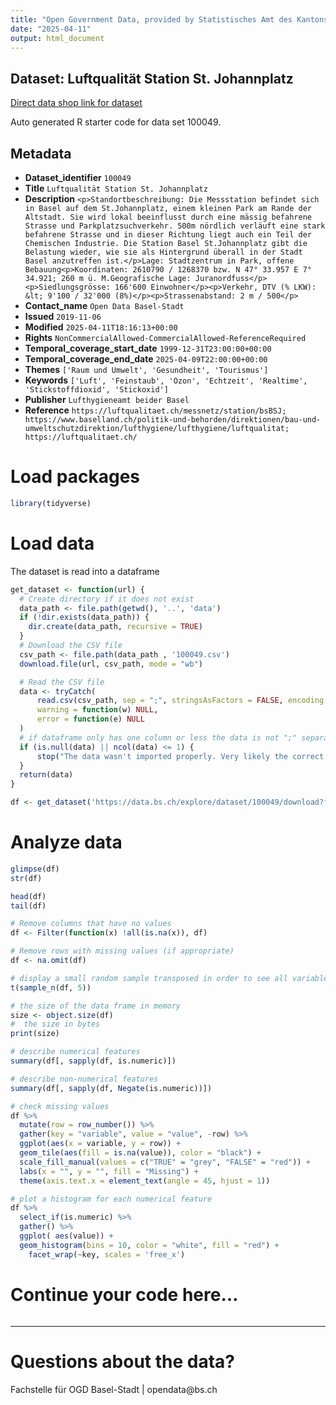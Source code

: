 ```yaml
---
title: "Open Government Data, provided by Statistisches Amt des Kantons Basel-Stadt - Fachstelle OGD"
date: "2025-04-11"
output: html_document
---
```


## Dataset: Luftqualität Station St. Johannplatz

[Direct data shop link for dataset](https://data.bs.ch/explore/dataset/100049)

Auto generated R starter code for data set 100049.

## Metadata

- **Dataset_identifier** `100049`
- **Title** `Luftqualität Station St. Johannplatz`
- **Description** `<p>Standortbeschreibung: Die Messstation befindet sich in Basel auf dem St.Johannplatz, einem kleinen Park am Rande der Altstadt. Sie wird lokal beeinflusst durch eine mässig befahrene Strasse und Parkplatzsuchverkehr. 500m nördlich verläuft eine stark befahrene Strasse und in dieser Richtung liegt auch ein Teil der Chemischen Industrie. Die Station Basel St.Johannplatz gibt die Belastung wieder, wie sie als Hintergrund überall in der Stadt Basel anzutreffen ist.</p>Lage: Stadtzentrum in Park, offene Bebauung<p>Koordinaten: 2610790 / 1268370 bzw. N 47° 33.957 E 7° 34.921; 260 m ü. M.Geografische Lage: Juranordfuss</p><p>Siedlungsgrösse: 166'600 Einwohner</p><p>Verkehr, DTV (% LKW): &lt; 9'100 / 32'000 (8%)</p><p>Strassenabstand: 2 m / 500</p>`
- **Contact_name** `Open Data Basel-Stadt`
- **Issued** `2019-11-06`
- **Modified** `2025-04-11T18:16:13+00:00`
- **Rights** `NonCommercialAllowed-CommercialAllowed-ReferenceRequired`
- **Temporal_coverage_start_date** `1999-12-31T23:00:00+00:00`
- **Temporal_coverage_end_date** `2025-04-09T22:00:00+00:00`
- **Themes** `['Raum und Umwelt', 'Gesundheit', 'Tourismus']`
- **Keywords** `['Luft', 'Feinstaub', 'Ozon', 'Echtzeit', 'Realtime', 'Stickstoffdioxid', 'Stickoxid']`
- **Publisher** `Lufthygieneamt beider Basel`
- **Reference** `https://luftqualitaet.ch/messnetz/station/bsBSJ; https://www.baselland.ch/politik-und-behorden/direktionen/bau-und-umweltschutzdirektion/lufthygiene/lufthygiene/luftqualitat; https://luftqualitaet.ch/`


# Load packages

```r

library(tidyverse)
```

# Load data

The dataset is read into a dataframe

```r
get_dataset <- function(url) {
  # Create directory if it does not exist
  data_path <- file.path(getwd(), '..', 'data')
  if (!dir.exists(data_path)) {
    dir.create(data_path, recursive = TRUE)
  }
  # Download the CSV file
  csv_path <- file.path(data_path , '100049.csv')
  download.file(url, csv_path, mode = "wb")

  # Read the CSV file
  data <- tryCatch(
      read.csv(csv_path, sep = ";", stringsAsFactors = FALSE, encoding = "UTF-8"),
      warning = function(w) NULL,
      error = function(e) NULL
  )
  # if dataframe only has one column or less the data is not ";" separated
  if (is.null(data) || ncol(data) <= 1) {
      stop("The data wasn't imported properly. Very likely the correct separator couldn't be found.\nPlease check the dataset manually and adjust the code.")
  }
  return(data)
}
```

```r

df <- get_dataset('https://data.bs.ch/explore/dataset/100049/download?format=csv&timezone=Europe%2FZurich')

```

# Analyze data

```r

glimpse(df)
str(df)

head(df)
tail(df)

```

```r
# Remove columns that have no values
df <- Filter(function(x) !all(is.na(x)), df)

# Remove rows with missing values (if appropriate)
df <- na.omit(df)
```

```r
# display a small random sample transposed in order to see all variables
t(sample_n(df, 5))
```

```r
# the size of the data frame in memory
size <- object.size(df)
#  the size in bytes
print(size)
```

```r
# describe numerical features
summary(df[, sapply(df, is.numeric)])
```

```r
# describe non-numerical features
summary(df[, sapply(df, Negate(is.numeric))])
```

```r
# check missing values
df %>%
  mutate(row = row_number()) %>%
  gather(key = "variable", value = "value", -row) %>%
  ggplot(aes(x = variable, y = row)) +
  geom_tile(aes(fill = is.na(value)), color = "black") +
  scale_fill_manual(values = c("TRUE" = "grey", "FALSE" = "red")) +
  labs(x = "", y = "", fill = "Missing") +
  theme(axis.text.x = element_text(angle = 45, hjust = 1))
```

```r
# plot a histogram for each numerical feature
df %>%
  select_if(is.numeric) %>%
  gather() %>%
  ggplot( aes(value)) +
  geom_histogram(bins = 10, color = "white", fill = "red") +
    facet_wrap(~key, scales = 'free_x')
```

# Continue your code here...

```r

```
------------------------------------------------------------------------

# Questions about the data?

Fachstelle für OGD Basel-Stadt | opendata@bs.ch
